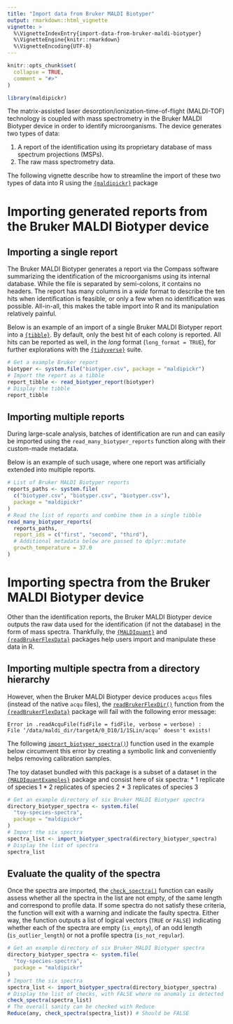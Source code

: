 ```yaml
---
title: "Import data from Bruker MALDI Biotyper"
output: rmarkdown::html_vignette
vignette: >
  %\VignetteIndexEntry{import-data-from-bruker-maldi-biotyper}
  %\VignetteEngine{knitr::rmarkdown}
  %\VignetteEncoding{UTF-8}
---
```


```r
knitr::opts_chunk$set(
  collapse = TRUE,
  comment = "#>"
)
```

```r
library(maldipickr)
```

<!-- WARNING - This vignette is generated by {fusen} from dev/import-data.Rmd: do not edit by hand -->

<!-- Run this 'development' chunk -->
<!-- Store every call to library() that you need to explore your functions -->


<!--
 You need to run the 'description' chunk in the '0-dev_history.Rmd' file before continuing your code there.

If it is the first time you use {fusen}, after 'description', you can directly run the last chunk of the present file with inflate() inside.
--> 


<!-- 
 Store your dataset in a directory named "inst/" at the root of your project.
 Use it for your tests in this Rmd thanks to `pkgload::load_all()` to make it available
and `system.file()` to read it in your examples.

- There already is a dataset in the "inst/" directory to be used in the examples below
-->

The matrix-assisted laser desorption/ionization-time-of-flight (MALDI-TOF) technology is coupled with mass spectrometry in the Bruker MALDI Biotyper device in order to identify microorganisms.
The device generates two types of data:

1. A report of the identification using its proprietary database of mass spectrum projections (MSPs).
2. The raw mass spectrometry data.

The following vignette describe how to streamline the import of these two types of data into R using the [`{maldipickr}`](https://github.com/ClavelLab/maldipickr) package


# Importing generated reports from the Bruker MALDI Biotyper device

## Importing a single report

The Bruker MALDI Biotyper generates a report via the Compass software summarizing the identification of the microorganisms using its internal database.
While the file is separated by semi-colons, it contains no headers.
The report has many columns in a *wide* format to describe the ten hits when identification is feasible, or only a few when no identification was possible.
All-in-all, this makes the table import into R and its manipulation relatively painful.

Below is an example of an import of a single Bruker MALDI Biotyper report into a [`{tibble}`](https://tibble.tidyverse.org). By default, only the best hit of each colony is reported. All hits can be reported as well, in the *long* format (`long_format = TRUE`), for further explorations with the [`{tidyverse}`](https://tidyverse.tidyverse.org/) suite.

<!--
Create a chunk for the core of the function

- The chunk needs to be named `function` at least
- It contains the code of a documented function
- The chunk can also be named `function-my_median` to make it easily
findable in your Rmd
- Let the `@examples` part empty, and use the next `examples` chunk instead to present reproducible examples

After inflating the template

-  This function code will automatically be added in a new file in the "R/" directory
-->


<!--
Create a chunk with an example of use for your function

- The chunk needs to be named `examples` at least
- It contains working examples of your function
- The chunk is better be named `examples-my_median` to be handled
correctly when inflated as a vignette

After inflating the template

-  This example will automatically be added in the '@examples' part of our function above in the "R/" directory
- This example will automatically be added in the vignette created from this Rmd template
-->


```r
# Get a example Bruker report
biotyper <- system.file("biotyper.csv", package = "maldipickr")
# Import the report as a tibble
report_tibble <- read_biotyper_report(biotyper)
# Display the tibble
report_tibble
```

<!--
Create a chunk with a test of use for your function

- The chunk needs to be named `tests` at least
- It contains working tests of your function
- The chunk is better be named `tests-my_median` to be handled
correctly when inflated as a vignette

After inflating the template

-  This test code will automatically be added in the "tests/testthat/" directory
-->


## Importing multiple reports

During large-scale analysis, batches of identification are run and can easily be imported using the `read_many_biotyper_reports` function along with their custom-made metadata.

Below is an example of such usage, where one report was artificially extended into multiple reports.


  

```r
# List of Bruker MALDI Biotyper reports
reports_paths <- system.file(
  c("biotyper.csv", "biotyper.csv", "biotyper.csv"),
  package = "maldipickr"
)
# Read the list of reports and combine them in a single tibble
read_many_biotyper_reports(
  reports_paths,
  report_ids = c("first", "second", "third"),
  # Additional metadata below are passed to dplyr::mutate
  growth_temperature = 37.0
)
```

  

# Importing spectra from the Bruker MALDI Biotyper device

Other than the identification reports, the Bruker MALDI Biotyper device outputs the raw data used for the identification (if not the database) in the form of mass spectra.
Thankfully, the [`{MALDIquant}`](https://strimmerlab.github.io/software/maldiquant) and [`{readBrukerFlexData}`](https://cran.r-project.org/package=readBrukerFlexData) packages help users import and manipulate these data in R.



## Importing multiple spectra from a directory hierarchy

However, when the Bruker MALDI Biotyper device produces `acqus` files (instead of the native `acqu` files), the [`readBrukerFlexDir()`](https://rdrr.io/cran/readBrukerFlexData/man/readBrukerFlexDir.html) function from the [`{readBrukerFlexData}`](https://cran.r-project.org/package=readBrukerFlexData) package
 will fail with the following error message:

```
Error in .readAcquFile(fidFile = fidFile, verbose = verbose) :
File ‘/data/maldi_dir/targetA/0_D10/1/1SLin/acqu’ doesn't exists!
```

The following [`import_biotyper_spectra()`](https://clavellab.github.io/maldipickr/reference/import_biotyper_spectra.html)) function used in the example below circumvent this error by creating a symbolic link and conveniently helps removing calibration samples.

The toy dataset bundled with this package is a subset of a dataset in the [`{MALDIquantExamples}`](https://github.com/sgibb/MALDIquantExamples) package and consist here of six spectra:
* 1 replicate of species 1
* 2 replicates of species 2
* 3 replicates of species 3


  

```r
# Get an example directory of six Bruker MALDI Biotyper spectra
directory_biotyper_spectra <- system.file(
  "toy-species-spectra",
  package = "maldipickr"
)
# Import the six spectra
spectra_list <- import_biotyper_spectra(directory_biotyper_spectra)
# Display the list of spectra
spectra_list
```

  

## Evaluate the quality of the spectra

Once the spectra are imported, the [`check_spectra()`](https://clavellab.github.io/maldipickr/reference/check_spectra.html) function can easily assess whether all the spectra in the list are not empty, of the same length and correspond to profile data.
If some spectra do not satisfy these criteria, the function will exit with a warning and indicate the faulty spectra.
Either way, the function outputs a list of logical vectors (`TRUE` or `FALSE`) indicating whether each of the spectra are empty (`is_empty`), of an odd length (`is_outlier_length`) or not a profile spectra (`is_not_regular`).


  

```r
# Get an example directory of six Bruker MALDI Biotyper spectra
directory_biotyper_spectra <- system.file(
  "toy-species-spectra",
  package = "maldipickr"
)
# Import the six spectra
spectra_list <- import_biotyper_spectra(directory_biotyper_spectra)
# Display the list of checks, with FALSE where no anomaly is detected
check_spectra(spectra_list)
# The overall sanity can be checked with Reduce
Reduce(any, check_spectra(spectra_list)) # Should be FALSE
```

  

  


